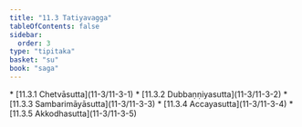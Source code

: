 ```yaml
---
title: "11.3 Tatiyavagga"
tableOfContents: false
sidebar:
  order: 3
type: "tipitaka"
basket: "su"
book: "saga"
---
```



<DynamicBreadcrumb />



<TableOfContents book="saga" section="11.3">
* [11.3.1 Chetvāsutta](11-3/11-3-1)
* [11.3.2 Dubbaṇṇiyasutta](11-3/11-3-2)
* [11.3.3 Sambarimāyāsutta](11-3/11-3-3)
* [11.3.4 Accayasutta](11-3/11-3-4)
* [11.3.5 Akkodhasutta](11-3/11-3-5)
</TableOfContents>